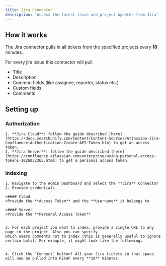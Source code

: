 ```yaml
---
title: Jira Connector
description: 'Access the latest issue and project updates from Jira'
---
```


## How it works
The Jira connector pulls in all tickets from the specified projects every **10** minutes. 

For every jira issue this connector will pull:
- Title
- Description
- Common fields (like assignee, reporter, status etc.)
- Custom fields
- Comments

## Setting up
### Authorization
    1. **Jira Cloud**: follow the guide described [here](https://docs.searchunify.com/Content/Content-Sources/Atlassian-Jira-Confluence-Authentication-Create-API-Token.htm) to get an access token.
    2. **Jira Server**: follow the guide described [here](https://confluence.atlassian.com/enterprise/using-personal-access-tokens-1026032365.html) to get a personal access token.

### Indexing
    1. Navigate to the Admin Dashboard and select the **Jira** Connector
    2. Provide credentials

    >#### Cloud 
    >Provide the **Access Token** and the **Username** it belongs to

    >#### Server
    >Provide the **Personal Access Token**


    3. For each project you want to index, provide a single URL to any page in the project. Also you can specify
    which users comments not to index (this is generally useful to ignore certain bots). For example, it might look like the following:


    4. Click the `Connect` button! All your Jira tickets in that space will now be pulled into RECAP every **10** minutes.